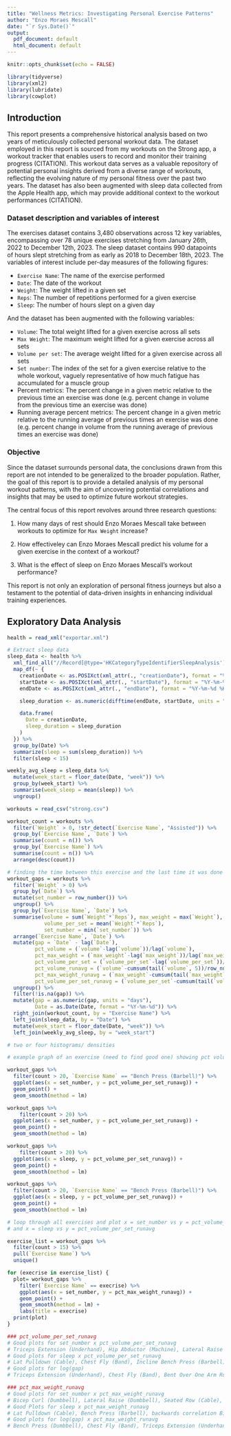 ```yaml
---
title: "Wellness Metrics: Investigating Personal Exercise Patterns"
author: "Enzo Moraes Mescall"
date: "`r Sys.Date()`"
output:
  pdf_document: default
  html_document: default
---
```


```r
knitr::opts_chunk$set(echo = FALSE)

library(tidyverse)
library(xml2)
library(lubridate)
library(cowplot)
```

## Introduction

This report presents a comprehensive historical analysis based on two years of meticulously collected personal workout data. The dataset employed in this report is sourced from my workouts on the Strong app, a workout tracker that enables users to record and monitor their training progress (CITATION). This workout data serves as a valuable repository of potential personal insights derived from a diverse range of workouts, reflecting the evolving nature of my personal fitness over the past two years. The dataset has also been augmented with sleep data collected from the Apple Health app, which may provide additional context to the workout performances (CITATION). 

### Dataset description and variables of interest

The exercises dataset contains 3,480 observations across 12 key variables, encompassing over 78 unique exercises stretching from January 26th, 2022 to December 12th, 2023. The sleep dataset contains 990 datapoints of hours slept stretching from as early as 2018 to December 18th, 2023. The variables of interest include per-day measures of the following figures:

- `Exercise Name`: The name of the exercise performed
- `Date`: The date of the workout
- `Weight`: The weight lifted in a given set
- `Reps`: The number of repetitions performed for a given exercise
- `Sleep`: The number of hours slept on a given day

And the dataset has been augmented with the following  variables:

- `Volume`: The total weight lifted for a given exercise across all sets
- `Max Weight`: The maximum weight lifted for a given exercise across all sets
- `Volume per set`: The average weight lifted for a given exercise across all sets
- `Set number`: The index of the set for a given exercise relative to the whole workout, vaguely representative of how much fatigue has accumulated for a muscle group
- Percent metrics: The percent change in a given metric relative to the previous time an exercise was done (e.g. percent change in volume from the previous time an exercise was done)
- Running average percent metrics: The percent change in a given metric relative to the running average of previous times an exercise was done (e.g. percent change in volume from the running average of previous times an exercise was done)

### Objective

Since the dataset surrounds personal data, the conclusions drawn from this report are not intended to be generalized to the broader population. Rather, the goal of this report is to provide a detailed analysis of my personal workout patterns, with the aim of uncovering potential correlations and insights that may be used to optimize future workout strategies.

The central focus of this report revolves around three research questions:

1. How many days of rest should Enzo Moraes Mescall take between workouts to optimize for `Max Weight` increase?

2. How effectiveley can Enzo Moraes Mescall predict his volume for a given exercise in the context of a workout?

3. What is the effect of sleep on Enzo Moraes Mescall's workout performance?

This report is not only an exploration of personal fitness journeys but also a testament to the potential of data-driven insights in enhancing individual training experiences.

## Exploratory Data Analysis

```r
health = read_xml("exportar.xml")
```

```r
# Extract sleep data
sleep_data <- health %>%
  xml_find_all("//Record[@type='HKCategoryTypeIdentifierSleepAnalysis']") %>%
  map_df(~ {
    creationDate <- as.POSIXct(xml_attr(., "creationDate"), format = "%Y-%m-%d")
    startDate <- as.POSIXct(xml_attr(., "startDate"), format = "%Y-%m-%d %H:%M:%S %z")
    endDate <- as.POSIXct(xml_attr(., "endDate"), format = "%Y-%m-%d %H:%M:%S %z")

    sleep_duration <- as.numeric(difftime(endDate, startDate, units = "hours"))

    data.frame(
      Date = creationDate,
      sleep_duration = sleep_duration
    )
  }) %>%
  group_by(Date) %>%
  summarize(sleep = sum(sleep_duration)) %>%
  filter(sleep < 15)

weekly_avg_sleep = sleep_data %>%
  mutate(week_start = floor_date(Date, "week")) %>%
  group_by(week_start) %>%
  summarise(week_sleep = mean(sleep)) %>%
  ungroup()
```


```r
workouts = read_csv("strong.csv")
```

```r
workout_count = workouts %>%
  filter(`Weight` > 0, !str_detect(`Exercise Name`, "Assisted")) %>%
  group_by(`Exercise Name`, `Date`) %>%
  summarise(count = n()) %>%
  group_by(`Exercise Name`) %>%
  summarise(count = n()) %>%
  arrange(desc(count))
```


```r
# finding the time between this exercise and the last time it was done
workout_gaps = workouts %>%
  filter(`Weight` > 0) %>%
  group_by(`Date`) %>%
  mutate(set_number = row_number()) %>%
  ungroup() %>%
  group_by(`Exercise Name`, `Date`) %>%
  summarise(volume = sum(`Weight`*`Reps`), max_weight = max(`Weight`),
            volume_per_set = mean(`Weight`*`Reps`),
            set_number = min(`set_number`)) %>%
  arrange(`Exercise Name`, `Date`) %>%
  mutate(gap = `Date` - lag(`Date`),
         pct_volume = (`volume`-lag(`volume`))/lag(`volume`),
         pct_max_weight = (`max_weight`-lag(`max_weight`))/lag(`max_weight`),
         pct_volume_per_set = (`volume_per_set`-lag(`volume_per_set`))/lag(`volume_per_set`),
         pct_volume_runavg = (`volume`-cumsum(tail(`volume`, 5))/row_number())/cumsum(tail(`volume`, 5))/row_number(),
         pct_max_weight_runavg = (`max_weight`-cumsum(tail(`max_weight`, 5))/row_number())/cumsum(tail(`max_weight`, 5))/row_number(),
         pct_volume_per_set_runavg = (`volume_per_set`-cumsum(tail(`volume_per_set`, 5))/row_number())/cumsum(tail(`volume_per_set`, 5))/row_number()) %>%
  ungroup() %>%
  filter(!is.na(gap)) %>%
  mutate(gap = as.numeric(gap, units = "days"),
         Date = as.Date(Date, format = "%Y-%m-%d")) %>%
  right_join(workout_count, by = "Exercise Name") %>%
  left_join(sleep_data, by = "Date") %>%
  mutate(week_start = floor_date(Date, "week")) %>%
  left_join(weekly_avg_sleep, by = "week_start")
```

```r
# two or four histograms/ densities

# example graph of an exercise (need to find good one) showing pct volume and runavg pct volume

workout_gaps %>%
  filter(count > 20, `Exercise Name` == "Bench Press (Barbell)") %>%
  ggplot(aes(x = set_number, y = pct_volume_per_set_runavg)) +
  geom_point() +
  geom_smooth(method = lm)

workout_gaps %>%
    filter(count > 20) %>%
  ggplot(aes(x = set_number, y = pct_volume_per_set_runavg)) +
  geom_point() +
  geom_smooth(method = lm) 

workout_gaps %>%
    filter(count > 20) %>%
  ggplot(aes(x = sleep, y = pct_volume_per_set_runavg)) +
  geom_point() +
  geom_smooth(method = lm)

workout_gaps %>%
  filter(count > 20, `Exercise Name` == "Bench Press (Barbell)") %>%
  ggplot(aes(x = sleep, y = pct_volume_per_set_runavg)) +
  geom_point() +
  geom_smooth(method = lm)
```

```r
# loop through all exercises and plot x = set_number vs y = pct_volume_per_set_runavg
# and x = sleep vs y = pct_volume_per_set_runavg

exercise_list = workout_gaps %>%
  filter(count > 15) %>%
  pull(`Exercise Name`) %>%
  unique()

for (execrise in exercise_list) {
  plot= workout_gaps %>%
    filter(`Exercise Name` == execrise) %>%
    ggplot(aes(x = set_number, y = pct_max_weight_runavg)) +
    geom_point() +
    geom_smooth(method = lm) +
    labs(title = execrise)
  print(plot)
}

### pct_volume_per_set_runavg
# Good plots for set_number x pct_volume_per_set_runavg
# Triceps Extension (Underhand), Hip Abductor (Machine), Lateral Raise (Dumbbell), Seated Row (Cable)
# Good plots for sleep x pct_volume_per_set_runavg
# Lat Pulldown (Cable), Chest Fly (Band), Incline Bench Press (Barbell)
# Good plots for log(gap)
# Triceps Extension (Underhand), Chest Fly (Band), Bent Over One Arm Row (Dumbbell), Hip Adductor (Machine)

### pct_max_weight_runavg
# Good plots for set_number x pct_max_weight_runavg
# Bicep Curl (Dumbbell), Lateral Raise (Dumbbell), Seated Row (Cable), Triceps Extension (Underhand) 
# Good Plots for sleep x pct_max_weight_runavg
# Lat Pulldown (Cable), Bench Press (Barbell), backwards correlation Bicep Curl (Dumbbell)
# Good plots for log(gap) x pct_max_weight_runavg
# Bench Press (Dumbbell), Chest Fly (Band), Triceps Extension (Underhand)
```

